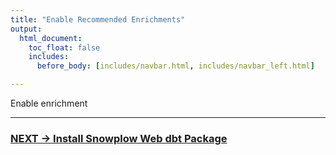 ```yaml
---
title: "Enable Recommended Enrichments"
output:
  html_document:
    toc_float: false
    includes:
      before_body: [includes/navbar.html, includes/navbar_left.html]

---
```


Enable enrichment

***

### [NEXT -> Install Snowplow Web dbt Package](modelling_1.html)
